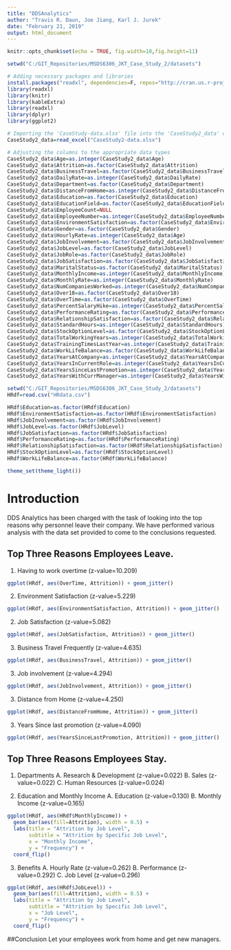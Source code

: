 ---
title: "DDSAnalytics"
author: "Travis R. Daun, Joe Jiang, Karl J. Jurek"
date: "February 21, 2019"
output: html_document
---

```{r setup, include=T}
knitr::opts_chunk$set(echo = TRUE, fig.width=10,fig.height=11)

setwd("C:/GIT_Repositories/MSDS6306_JKT_Case_Study_2/datasets")

# Adding necessary packages and libraries
install.packages("readxl", dependencies=F, repos="http://cran.us.r-project.org")
library(readxl)
library(knitr)
library(kableExtra)
library(readxl)
library(dplyr)
library(ggplot2)

# Importing the 'CaseStudy-data.xlsx' file into the 'CaseStudy2_data' data set
CaseStudy2_data=read_excel("CaseStudy2-data.xlsx")

# Adjusting the columns to the appropriate data types
CaseStudy2_data$Age=as.integer(CaseStudy2_data$Age)
CaseStudy2_data$Attrition=as.factor(CaseStudy2_data$Attrition)
CaseStudy2_data$BusinessTravel=as.factor(CaseStudy2_data$BusinessTravel)
CaseStudy2_data$DailyRate=as.integer(CaseStudy2_data$DailyRate)
CaseStudy2_data$Department=as.factor(CaseStudy2_data$Department)
CaseStudy2_data$DistanceFromHome=as.integer(CaseStudy2_data$DistanceFromHome)
CaseStudy2_data$Education=as.factor(CaseStudy2_data$Education)
CaseStudy2_data$EducationField=as.factor(CaseStudy2_data$EducationField)
CaseStudy2_data$EmployeeCount=NULL
CaseStudy2_data$EmployeeNumber=as.integer(CaseStudy2_data$EmployeeNumber)
CaseStudy2_data$EnvironmentSatisfaction=as.factor(CaseStudy2_data$EnvironmentSatisfaction)
CaseStudy2_data$Gender=as.factor(CaseStudy2_data$Gender)
CaseStudy2_data$HourlyRate=as.integer(CaseStudy2_data$Age)
CaseStudy2_data$JobInvolvement=as.factor(CaseStudy2_data$JobInvolvement)
CaseStudy2_data$JobLevel=as.factor(CaseStudy2_data$JobLevel)
CaseStudy2_data$JobRole=as.factor(CaseStudy2_data$JobRole)
CaseStudy2_data$JobSatisfaction=as.factor(CaseStudy2_data$JobSatisfaction)
CaseStudy2_data$MaritalStatus=as.factor(CaseStudy2_data$MaritalStatus)
CaseStudy2_data$MonthlyIncome=as.integer(CaseStudy2_data$MonthlyIncome)
CaseStudy2_data$MonthlyRate=as.integer(CaseStudy2_data$MonthlyRate)
CaseStudy2_data$NumCompaniesWorked=as.integer(CaseStudy2_data$NumCompaniesWorked)
CaseStudy2_data$Over18=as.factor(CaseStudy2_data$Over18)
CaseStudy2_data$OverTime=as.factor(CaseStudy2_data$OverTime)
CaseStudy2_data$PercentSalaryHike=as.integer(CaseStudy2_data$PercentSalaryHike)
CaseStudy2_data$PerformanceRating=as.factor(CaseStudy2_data$PerformanceRating)
CaseStudy2_data$RelationshipSatisfaction=as.factor(CaseStudy2_data$RelationshipSatisfaction)
CaseStudy2_data$StandardHours=as.integer(CaseStudy2_data$StandardHours)
CaseStudy2_data$StockOptionLevel=as.factor(CaseStudy2_data$StockOptionLevel)
CaseStudy2_data$TotalWorkingYears=as.integer(CaseStudy2_data$TotalWorkingYears)
CaseStudy2_data$TrainingTimesLastYear=as.integer(CaseStudy2_data$TrainingTimesLastYear)
CaseStudy2_data$WorkLifeBalance=as.factor(CaseStudy2_data$WorkLifeBalance)
CaseStudy2_data$YearsAtCompany=as.integer(CaseStudy2_data$YearsAtCompany)
CaseStudy2_data$YearsInCurrentRole=as.integer(CaseStudy2_data$YearsInCurrentRole)
CaseStudy2_data$YearsSinceLastPromotion=as.integer(CaseStudy2_data$YearsSinceLastPromotion)
CaseStudy2_data$YearsWithCurrManager=as.integer(CaseStudy2_data$YearsWithCurrManager)

setwd("C:/GIT_Repositories/MSDS6306_JKT_Case_Study_2/datasets")
HRdf=read.csv("HRdata.csv")

HRdf$Education=as.factor(HRdf$Education)
HRdf$EnvironmentSatisfaction=as.factor(HRdf$EnvironmentSatisfaction)
HRdf$JobInvolvement=as.factor(HRdf$JobInvolvement)
HRdf$JobLevel=as.factor(HRdf$JobLevel)
HRdf$JobSatisfaction=as.factor(HRdf$JobSatisfaction)
HRdf$PerformanceRating=as.factor(HRdf$PerformanceRating)
HRdf$RelationshipSatisfaction=as.factor(HRdf$RelationshipSatisfaction)
HRdf$StockOptionLevel=as.factor(HRdf$StockOptionLevel)
HRdf$WorkLifeBalance=as.factor(HRdf$WorkLifeBalance)

theme_set(theme_light())
```

# Introduction
DDS Analytics has been charged with the task of looking into the top reasons why personnel leave their company.  We have performed various analysis with the data set provided to come to the conclusions requested.  

## Top Three Reasons Employees Leave.
1. Having to work overtime (z-value=10.209)
```{r Leave1-1, fig.width=10,fig.height=7, echo=TRUE}

ggplot(HRdf, aes(OverTime, Attrition)) + geom_jitter()

```


2. Environment Satisfaction (z-value=5.229)
```{r Leave2-1, fig.width=10,fig.height=7, echo=TRUE}

ggplot(HRdf, aes(EnvironmentSatisfaction, Attrition)) + geom_jitter()

```

2. Job Satisfaction (z-value=5.082)

```{r Leave2-2, fig.width=10,fig.height=7, echo=TRUE}

ggplot(HRdf, aes(JobSatisfaction, Attrition)) + geom_jitter()

```

3. Business Travel Frequently (z-value=4.635)

```{r Leave3-1, fig.width=10,fig.height=7, echo=TRUE}

ggplot(HRdf, aes(BusinessTravel, Attrition)) + geom_jitter()

```

3. Job involvement (z-value=4.294)

```{r Leave3-2, fig.width=10,fig.height=7, echo=TRUE}

ggplot(HRdf, aes(JobInvolvement, Attrition)) + geom_jitter()

```

3. Distance from Home (z-value=4.250)
```{r Leave3-3, fig.width=10,fig.height=7, echo=TRUE}

ggplot(HRdf, aes(DistanceFromHome, Attrition)) + geom_jitter()

```

3. Years Since last promotion (z-value=4.090)
```{r Leave3-4, fig.width=10,fig.height=7, echo=TRUE}

ggplot(HRdf, aes(YearsSinceLastPromotion, Attrition)) + geom_jitter()

```

## Top Three Reasons Employees Stay.
1. Departments
  A. Research & Development (z-value=0.022)
  B. Sales (z-value=0.022)
  C. Human Resources (z-value=0.024)
  
2. Education and Monthly Income
  A. Education (z-value=0.130)
  B. Monthly Income (z-value=0.165)
```{r Stay_2B, fig.width=10,fig.height=7, echo=TRUE}

ggplot(HRdf, aes(HRdf$MonthlyIncome)) + 
  geom_bar(aes(fill=Attrition), width = 0.5) +
  labs(title = "Attrition by Job Level",
       subtitle = "Attrition by Specific Job Level",
       x = "Monthly Income",
       y = "Frequency") +
  coord_flip()

```

3. Benefits
  A. Hourly Rate (z-value=0.262)
  B. Performance (z-value=0.292)
  C. Job Level (z-value=0.296)
```{r Stay_3C, fig.width=10,fig.height=7, echo=TRUE}

ggplot(HRdf, aes(HRdf$JobLevel)) + 
  geom_bar(aes(fill=Attrition), width = 0.5) +
  labs(title = "Attrition by Job Level",
       subtitle = "Attrition by Specific Job Level",
       x = "Job Level",
       y = "Frequency") +
  coord_flip()

```
  
##Conclusion
Let your employees work from home and get new managers.